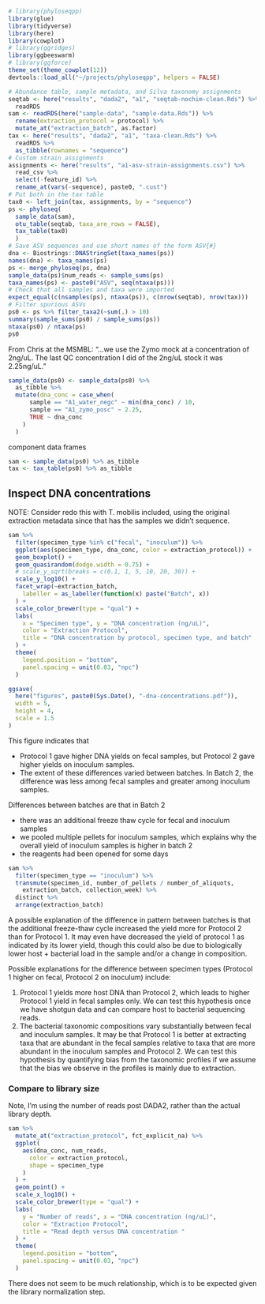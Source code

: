 
```r
# library(phyloseqpp)
library(glue)
library(tidyverse)
library(here)
library(cowplot)
# library(ggridges)
library(ggbeeswarm)
# library(ggforce)
theme_set(theme_cowplot(12))
devtools::load_all("~/projects/phyloseqpp", helpers = FALSE)
```

```r
# Abundance table, sample metadata, and Silva taxonomy assignments
seqtab <- here("results", "dada2", "a1", "seqtab-nochim-clean.Rds") %>%
  readRDS
sam <- readRDS(here("sample-data", "sample-data.Rds")) %>%
  rename(extraction_protocol = protocol) %>%
  mutate_at("extraction_batch", as.factor)
tax <- here("results", "dada2", "a1", "taxa-clean.Rds") %>%
  readRDS %>%
  as_tibble(rownames = "sequence")
# Custom strain assignments
assignments <- here("results", "a1-asv-strain-assignments.csv") %>%
  read_csv %>%
  select(-feature_id) %>%
  rename_at(vars(-sequence), paste0, ".cust")
# Put both in the tax table
tax0 <- left_join(tax, assignments, by = "sequence")
ps <- phyloseq(
  sample_data(sam), 
  otu_table(seqtab, taxa_are_rows = FALSE),
  tax_table(tax0)
  )
# Save ASV sequences and use short names of the form ASV{#}
dna <- Biostrings::DNAStringSet(taxa_names(ps))
names(dna) <- taxa_names(ps)
ps <- merge_phyloseq(ps, dna)
sample_data(ps)$num_reads <- sample_sums(ps)
taxa_names(ps) <- paste0("ASV", seq(ntaxa(ps)))
# Check that all samples and taxa were imported
expect_equal(c(nsamples(ps), ntaxa(ps)), c(nrow(seqtab), nrow(tax)))
# Filter spurious ASVs
ps0 <- ps %>% filter_taxa2(~sum(.) > 10)
summary(sample_sums(ps0) / sample_sums(ps))
ntaxa(ps0) / ntaxa(ps)
ps0
```

From Chris at the MSMBL: "...we use the Zymo mock at a concentration of 2ng/uL.
The last QC concentration I did of the 2ng/uL stock it was 2.25ng/uL."

```r
sample_data(ps0) <- sample_data(ps0) %>%
  as_tibble %>%
  mutate(dna_conc = case_when(
      sample == "A1_water_negc" ~ min(dna_conc) / 10,
      sample == "A1_zymo_posc" ~ 2.25,
      TRUE ~ dna_conc
    )
  )
```

component data frames
```r
sam <- sample_data(ps0) %>% as_tibble
tax <- tax_table(ps0) %>% as_tibble
```

## Inspect DNA concentrations

NOTE: Consider redo this with T. mobilis included, using the original
extraction metadata since that has the samples we didn't sequence.

```r
sam %>%
  filter(specimen_type %in% c("fecal", "inoculum")) %>%
  ggplot(aes(specimen_type, dna_conc, color = extraction_protocol)) +
  geom_boxplot() +
  geom_quasirandom(dodge.width = 0.75) +
  # scale_y_sqrt(breaks = c(0.1, 1, 5, 10, 20, 30)) +
  scale_y_log10() +
  facet_wrap(~extraction_batch,
    labeller = as_labeller(function(x) paste("Batch", x))
  ) +
  scale_color_brewer(type = "qual") +
  labs(
    x = "Specimen type", y = "DNA concentration (ng/uL)",
    color = "Extraction Protocol",
    title = "DNA concentration by protocol, specimen type, and batch"
  ) +
  theme(
    legend.position = "bottom",
    panel.spacing = unit(0.03, "npc")
  )
```

```r
ggsave(
  here("figures", paste0(Sys.Date(), "-dna-concentrations.pdf")),
  width = 5,
  height = 4,
  scale = 1.5
)
```

This figure indicates that 

* Protocol 1 gave higher DNA yields on fecal samples, but Protocol 2 gave
  higher yields on inoculum samples. 
* The extent of these differences varied between batches. In Batch 2, the
  difference was less among fecal samples and greater among inoculum samples.

Differences between batches are that in Batch 2 

* there was an additional freeze thaw cycle for fecal and inoculum samples
* we pooled multiple pellets for inoculum samples, which explains why the
  overall yield of inoculum samples is higher in batch 2 
* the reagents had been opened for some days

```r
sam %>%
  filter(specimen_type == "inoculum") %>%
  transmute(specimen_id, number_of_pellets / number_of_aliquots, 
    extraction_batch, collection_week) %>%
  distinct %>%
  arrange(extraction_batch)
```

A possible explanation of the difference in pattern between batches is that the
additional freeze-thaw cycle increased the yield more for Protocol 2 than for
Protocol 1. It may even have decreased the yield of protocol 1 as indicated by
its lower yield, though this could also be due to biologically lower host +
bacterial load in the sample and/or a change in composition.

Possible explanations for the difference between specimen types (Protocol 1
higher on fecal, Protocol 2 on inoculum) include:

1. Protocol 1 yields more host DNA than Protocol 2, which leads to higher
   Protocol 1 yield in fecal samples only. We can test this hypothesis once we
   have shotgun data and can compare host to bacterial sequencing reads.
2. The bacterial taxonomic compositions vary substantially between fecal and
   inoculum samples. It may be that Protocol 1 is better at extracting taxa
   that are abundant in the fecal samples relative to taxa that are more
   abundant in the inoculum samples and Protocol 2. We can test this hypothesis
   by quantifying bias from the taxonomic profiles if we assume that the bias
   we observe in the profiles is mainly due to extraction.

### Compare to library size

Note, I'm using the number of reads post DADA2, rather than the actual library
depth.

```r
sam %>%
  mutate_at("extraction_protocol", fct_explicit_na) %>%
  ggplot(
    aes(dna_conc, num_reads, 
      color = extraction_protocol,
      shape = specimen_type
    )
  ) +
  geom_point() +
  scale_x_log10() +
  scale_color_brewer(type = "qual") +
  labs(
    y = "Number of reads", x = "DNA concentration (ng/uL)",
    color = "Extraction Protocol",
    title = "Read depth versus DNA concentration "
  ) +
  theme(
    legend.position = "bottom",
    panel.spacing = unit(0.03, "npc")
  )
```

There does not seem to be much relationship, which is to be expected given the
library normalization step.
